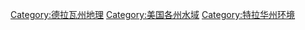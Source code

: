 [[Category:德拉瓦州地理|Category:德拉瓦州地理]]
[[Category:美国各州水域|Category:美国各州水域]]
[[Category:特拉华州环境|Category:特拉华州环境]]